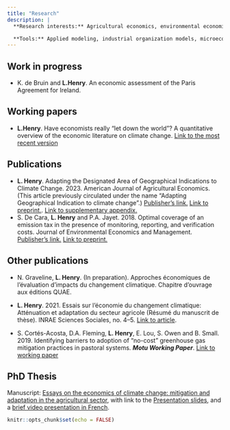 ```yaml
---
title: "Research"
description: | 
  **Research interests:** Agricultural economics, environmental economics, and climate change related issues (impacts, adaptation and mitigation)

  **Tools:** Applied modeling, industrial organization models, microeconomic models, systematic literature review
---
```


## Work in progress
* K. de Bruin and **L.Henry**. An economic assessment of the Paris Agreement for Ireland.
<!-- * **L.Henry**. Farmers’ behavioral response toward threshold-based policies. -->

## Working papers
* **L.Henry**. Have economists really “let down the world”? A quantitative overview of the economic literature on climate change. [Link to the most recent version](https://www.dropbox.com/s/8uyonluiloioblr/CCEcon_SystRev_WP.pdf?dl=0)

## Publications
* **L. Henry**. Adapting the Designated Area of Geographical Indications to Climate Change. 2023. American Journal of Agricultural Economics. (This article previously circulated under the name "Adapting Geographical Indication to climate change".) [Publisher's link.](https://doi.org/10.1111/ajae.12358) [Link to preprint.](https://www.dropbox.com/s/lo34d5ke7g3s7h4/adapting_GIs_preprint.pdf?dl=0). [Link to supplementary appendix.](https://www.dropbox.com/s/elboli8ocpj4g2d/SupplementaryAppendix.pdf?dl=0)
* S. De Cara, **L. Henry** and P.A. Jayet. 2018. Optimal coverage of an emission tax in the presence of monitoring, reporting, and verification costs. Journal of Environmental Economics and Management. [Publisher's link.](https://www.sciencedirect.com/science/article/pii/S0095069617302814) [Link to preprint.](https://hal.archives-ouvertes.fr/hal-01736839)

## Other publications

* N. Graveline, **L. Henry**. (In preparation). Approches économiques de l'évaluation d'impacts du changement climatique. Chapitre d'ouvrage aux éditions QUAE.

* **L. Henry**. 2021. Essais sur l’économie du changement climatique: Atténuation et adaptation du secteur agricole (Résumé du manuscrit de thèse). INRAE Sciences Sociales, no. 4–5. [Link to article](https://doi.org/10.22004/AG.ECON.324770).


* S. Cortés-Acosta, D.A. Fleming, **L. Henry**, E. Lou, S. Owen and B. Small. 2019. Identifying barriers to adoption of “no-cost” greenhouse gas mitigation practices in pastoral
systems. ***Motu Working Paper***. [Link to working paper](http://motu-www.motu.org.nz/wpapers/19_10.pdf)

## PhD Thesis

Manuscript: [Essays on the economics of climate change: mitigation and adaptation in the agricultural sector](https://hal.archives-ouvertes.fr/tel-03544096/), with link to the [Presentation slides](https://www.dropbox.com/s/uvxmttgb7qtsvo0/soutenance_V2_ho.pdf?dl=0), and a [brief video presentation in French](https://youtu.be/i2yW7j1fkUk?t=6).


```r
knitr::opts_chunk$set(echo = FALSE)
```

